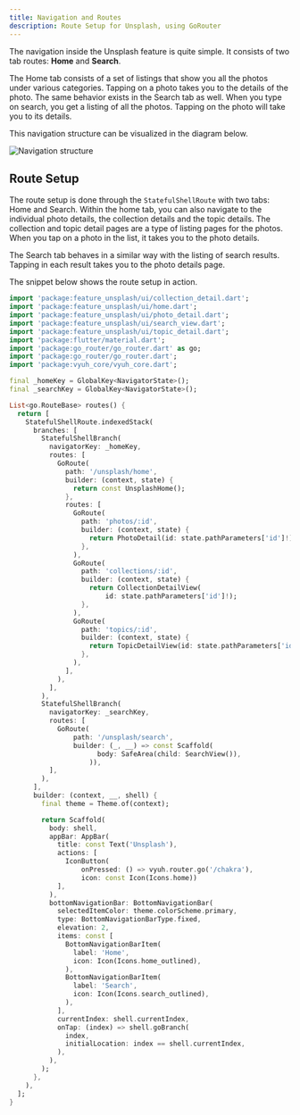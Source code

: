 ```yaml
---
title: Navigation and Routes
description: Route Setup for Unsplash, using GoRouter
---
```


The navigation inside the Unsplash feature is quite simple. It consists of two
tab routes: **Home** and **Search**.

The Home tab consists of a set of listings that show you all the photos under
various categories. Tapping on a photo takes you to the details of the photo.
The same behavior exists in the Search tab as well. When you type on search, you
get a listing of all the photos. Tapping on the photo will take you to its
details.

This navigation structure can be visualized in the diagram below.

![Navigation structure](images/navigation.png)

## Route Setup

The route setup is done through the `StatefulShellRoute` with two tabs: Home and
Search. Within the home tab, you can also navigate to the individual photo
details, the collection details and the topic details. The collection and topic
detail pages are a type of listing pages for the photos. When you tap on a photo
in the list, it takes you to the photo details.

The Search tab behaves in a similar way with the listing of search results.
Tapping in each result takes you to the photo details page.

The snippet below shows the route setup in action.

```dart title="lib/routes.dart"
import 'package:feature_unsplash/ui/collection_detail.dart';
import 'package:feature_unsplash/ui/home.dart';
import 'package:feature_unsplash/ui/photo_detail.dart';
import 'package:feature_unsplash/ui/search_view.dart';
import 'package:feature_unsplash/ui/topic_detail.dart';
import 'package:flutter/material.dart';
import 'package:go_router/go_router.dart' as go;
import 'package:go_router/go_router.dart';
import 'package:vyuh_core/vyuh_core.dart';

final _homeKey = GlobalKey<NavigatorState>();
final _searchKey = GlobalKey<NavigatorState>();

List<go.RouteBase> routes() {
  return [
    StatefulShellRoute.indexedStack(
      branches: [
        StatefulShellBranch(
          navigatorKey: _homeKey,
          routes: [
            GoRoute(
              path: '/unsplash/home',
              builder: (context, state) {
                return const UnsplashHome();
              },
              routes: [
                GoRoute(
                  path: 'photos/:id',
                  builder: (context, state) {
                    return PhotoDetail(id: state.pathParameters['id']!);
                  },
                ),
                GoRoute(
                  path: 'collections/:id',
                  builder: (context, state) {
                    return CollectionDetailView(
                        id: state.pathParameters['id']!);
                  },
                ),
                GoRoute(
                  path: 'topics/:id',
                  builder: (context, state) {
                    return TopicDetailView(id: state.pathParameters['id']!);
                  },
                ),
              ],
            ),
          ],
        ),
        StatefulShellBranch(
          navigatorKey: _searchKey,
          routes: [
            GoRoute(
                path: '/unsplash/search',
                builder: (_, __) => const Scaffold(
                      body: SafeArea(child: SearchView()),
                    )),
          ],
        ),
      ],
      builder: (context, __, shell) {
        final theme = Theme.of(context);

        return Scaffold(
          body: shell,
          appBar: AppBar(
            title: const Text('Unsplash'),
            actions: [
              IconButton(
                  onPressed: () => vyuh.router.go('/chakra'),
                  icon: const Icon(Icons.home))
            ],
          ),
          bottomNavigationBar: BottomNavigationBar(
            selectedItemColor: theme.colorScheme.primary,
            type: BottomNavigationBarType.fixed,
            elevation: 2,
            items: const [
              BottomNavigationBarItem(
                label: 'Home',
                icon: Icon(Icons.home_outlined),
              ),
              BottomNavigationBarItem(
                label: 'Search',
                icon: Icon(Icons.search_outlined),
              ),
            ],
            currentIndex: shell.currentIndex,
            onTap: (index) => shell.goBranch(
              index,
              initialLocation: index == shell.currentIndex,
            ),
          ),
        );
      },
    ),
  ];
}

```
